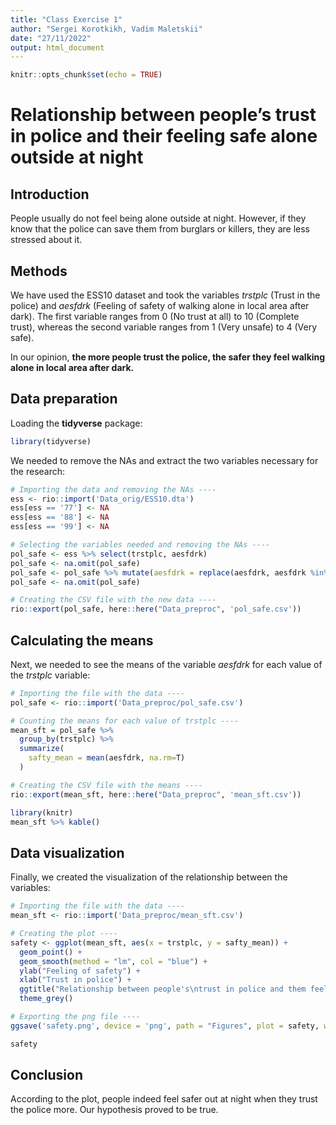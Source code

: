 ```yaml
---
title: "Class Exercise 1"
author: "Sergei Korotkikh, Vadim Maletskii"
date: "27/11/2022"
output: html_document
---
```


```r
knitr::opts_chunk$set(echo = TRUE)
```

# Relationship between people's trust in police and their feeling safe alone outside at night

## Introduction

People usually do not feel being alone outside at night. However, if they know that the police can save them from burglars or killers, they are less stressed about it.

## Methods

We have used the ESS10 dataset and took the variables *trstplc* (Trust in the police) and *aesfdrk* (Feeling of safety of walking alone in local area after dark). The first variable ranges from 0 (No trust at all) to 10 (Complete trust), whereas the second variable ranges from 1 (Very unsafe) to 4 (Very safe).

In our opinion, **the more people trust the police, the safer they feel walking alone in local area after dark.**

## Data preparation

Loading the __tidyverse__ package:

```r
library(tidyverse)
```

We needed to remove the NAs and extract the two variables necessary for the research:

```r
# Importing the data and removing the NAs ----
ess <- rio::import('Data_orig/ESS10.dta')
ess[ess == '77'] <- NA
ess[ess == '88'] <- NA
ess[ess == '99'] <- NA

# Selecting the variables needed and removing the NAs ----
pol_safe <- ess %>% select(trstplc, aesfdrk)
pol_safe <- na.omit(pol_safe)
pol_safe <- pol_safe %>% mutate(aesfdrk = replace(aesfdrk, aesfdrk %in% c(7, 8, 9), NA))
pol_safe <- na.omit(pol_safe)

# Creating the CSV file with the new data ----
rio::export(pol_safe, here::here("Data_preproc", 'pol_safe.csv'))
```

## Calculating the means

Next, we needed to see the means of the variable *aesfdrk* for each value of the *trstplc* variable:

```r
# Importing the file with the data ----
pol_safe <- rio::import('Data_preproc/pol_safe.csv')

# Counting the means for each value of trstplc ----
mean_sft = pol_safe %>% 
  group_by(trstplc) %>%
  summarize(
    safty_mean = mean(aesfdrk, na.rm=T)
  )

# Creating the CSV file with the means ----
rio::export(mean_sft, here::here("Data_preproc", 'mean_sft.csv'))
```

```r
library(knitr)
mean_sft %>% kable()
```


## Data visualization

Finally, we created the visualization of the relationship between the variables:

```r
# Importing the file with the data ----
mean_sft <- rio::import('Data_preproc/mean_sft.csv')

# Creating the plot ----
safety <- ggplot(mean_sft, aes(x = trstplc, y = safty_mean)) + 
  geom_point() +
  geom_smooth(method = "lm", col = "blue") +
  ylab("Feeling of safety") +
  xlab("Trust in police") +
  ggtitle("Relationship between people's\ntrust in police and them feeling safe\nalone outside at night") +
  theme_grey()

# Exporting the png file ----
ggsave('safety.png', device = 'png', path = "Figures", plot = safety, width = 8, height = 4)
```

```r
safety
```


## Conclusion

According to the plot, people indeed feel safer out at night when they trust the police more. Our hypothesis proved to be true.
